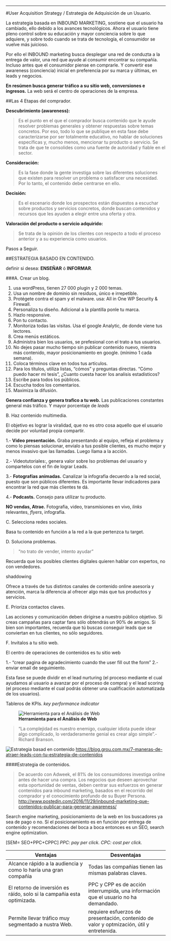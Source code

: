 ___
#User Acquisition Strategy / Estrategia de Adquisición de un Usuario.

La estrategia basada en INBOUND MARKETING, sostiene que el usuario ha cambiado, ello debido a los avances tecnológicos. Ahora el usuario tiene pleno control sobre su educación y mayor conciencia sobre lo que adquiere, y sobre todo  cuando se trata de tecnología, el consumidor se vuelve más juicioso. 

Por ello el INBOUND marketing busca desplegar una red de conduzta a la entrega de valor, una red que ayude al consumir encontrar su compañía. Incluso antes que el consumidor piense en comprarle. Y convertir ese awareness (conciencia) inicial en preferencia por su marca y últimas, en leads y negocios.


**En resúmen busca generar tráfico a su sitio web, conversiones e ingresos.** La web será el centro de operaciones de la empresa.


##Las 4 Etapas del comprador.

**Descubrimiento (awareness):** 

>Es el punto en el que el comprador busca contenido que le ayude resolver problemas generales y obtener respuestas sobre temas concretos.
>Por eso, todo lo que se publique en esta fase debe caracterizarse por ser totalmente educativo, no hablar de soluciones específicas y, mucho menos, mencionar tu producto o servicio. Se trata de que te consolides como una fuente de autoridad y fiable en el sector.

**Consideración:** 

>Es la fase donde la gente investiga sobre las diferentes soluciones que existen para resolver un problema o satisfacer una necesidad. Por lo tanto, el contenido debe centrarse en ello.

**Decisión:**

>Es el escenario donde los prospectos están dispuestos a escuchar sobre productos y servicios concretos, donde buscan contenidos y recursos que les ayuden a elegir entre una oferta y otra.

**Valoración del producto o servicio adquirido:**

>Se trata de la opinión de los clientes con respecto a todo el proceso anterior y a su experiencia como usuarios.

Pasos a Seguir.

##ESTRATEGIA BASADO EN CONTENIDO.

definir si desea: **ENSEÑAR** ó **INFORMAR**.

###A. Crear un blog. 

1. usa wordPress, tienen 27 000 plugin y 2 000 temas.
2. Usa un nombre de dominio sin residuos, único e irrepetible.
3. Protégete contra el spam y el malware. usa: All in One WP Security & Firewall.
4. Personaliza tu diseño. Adicional a la plantilla ponle tu marca.
5. Hazlo responsive.
6. Pon tu contacto.
7. Monitoriza todas las visitas. Usa el google Analytic, de donde viene tus lectores.
8. Crea menús estáticos.
9. Administra bien los usuarios, se prefesional con el trato a tus usuarios.
10. No dejes pasar mucho tiempo sin publicar contenido nuevo, mientra más contenido, mayor posicionamiento en google. (mínimo 1 cada semana).
11. Coloca términos clave en todos tus artículos.
12. Para los títulos, utiliza listas, “cómos” y preguntas directas. "Cómo puedo hacer mi tesis", ¿Cuanto cuesta hacer los analisis estadísticos?
13. Escribe para todos los públicos.
14. Escucha todos los comentarios.
15. Maximiza la difusión.

**Genera confianza y genera trafico a tu web.** Las publicaciones constantes general más tráfico. Y mayor porcentaje de _leads_

B. Haz contenido multimedia.

El objetivo es lograr la viralidad, que no es otro cosa aquello que el usuario decide por voluntad propia compartir.

1.- **Video presentación.** Graba presentando al equipo, refleja el problema y como lo piensas solucionar, envialo a tus posible clientes, es mucho mejor y menos invasivo que las llamadas. Luego llama a la acción.

2.- Videotutoriales:, genera valor sobre lso problemas del usuario y compartelos con el fin de lograr Leads.

3.- **Fotografías animadas.** Canalizar la infografia decuerdo a la red social, puesto que son públicos diferentes. Es importante llevar indicadores para encontrar la red que más clientes te dá.

4.- **Podcasts.** Consejo para utilizar tu producto.

**NO vendas, Atrae.** Fotografia, video, transmisiones en vivo,  _links_  relevantes,  _flyers_, infografía.

C. Selecciona redes sociales.

Basa tu contenido en función a la red a la que pertenzca tu target.


D. Soluciona problemas.

>"no trato de vender, intento ayudar"

Recuerda que los posibles clientes digitales quieren hablar con expertos, no con vendedores.

shaddowing

Ofrece a través de tus distintos canales de contenido online asesoría y atención, marca la diferencia al ofrecer algo más que tus productos y servicios.
















E. Prioriza contactos claves.

Las acciones y comunicación deben dirigirse a nuestro público objetivo.
Si creas campañas para captar fans sólo obtendrás un 90% de amigos. Si bien son importantes, recuerda que tú buscas conseguir leads que se conviertan en tus clientes, no sólo seguidores.

F. Invitalos a tu sitio web.

El centro de operaciones de contenidos es tu sitio web


 1.- "crear pagina de agradecimiento cuando the user fill out the form" 
 2.- enviar email de seguimiento.
 
 Esta fase se puede dividir en el lead nurturing (el proceso mediante el cual ayudamos al usuario a avanzar por el proceso de compra) y el lead scoring (el proceso mediante el cual podrás obtener una cualificación automatizada de los usuarios).
 
 Tableros de KPIs. _key performance indicator_
 
 ![**Herramienta para el Análisis de Web**](newgraphic/analytic.png "análisis de web")


>"La complejidad es nuestro enemigo, cualquier idiota puede idear algo  complicado, lo verdaderamente genial es crear algo simple".- Richard Branson.

![**Estrategia basad en contenido**](newgraphic/contenido.png "análisis de web")
<https://blog.grou.com.mx/7-maneras-de-atraer-leads-con-tu-estrategia-de-contenidos>


####Estrategia de contenidos.

>De acuerdo con Adweek, el 81% de los consumidores investiga online antes de hacer una compra. Los negocios que deseen aprovechar esta oportunidad de ventas, deben centrar sus esfuerzos en generar contenidos para inbound marketing, basados en el recorrido del comprador y el conocimiento profundo de su Buyer Persona.
<http://www.postedin.com/2016/11/29/inbound-marketing-que-contenidos-publicar-para-generar-awareness/>


Search engine marketing, posicionamiento de la web en los buscadores ya sea de pago o no. Sí el posicionamiento es en función por entrega de contenido y recomendaciones del boca a boca entonces es un SEO, search engine optimization.

\[SEM= SEO+PPC+CPPC\]
*PPC: pay per click. CPC: cost per click.*

|Ventajas| Desventajas|
|-------------------------------|-------------------------------|
Alcance rápido a la audiencia y como lo haría una gran compañia|Todas las compañias tienen las mismas palabras claves.
El retorno de inversión es ráído, solo si la campañia esta optimizada. |PPC y CPP es de acción interrumpida, una información que el usuario no ha demandado.
Permite llevar tráfico muy segmentado a nustra Web.| requiere esfuerzos de presentación, contenido de valor y optmización, útil y entretenida.
